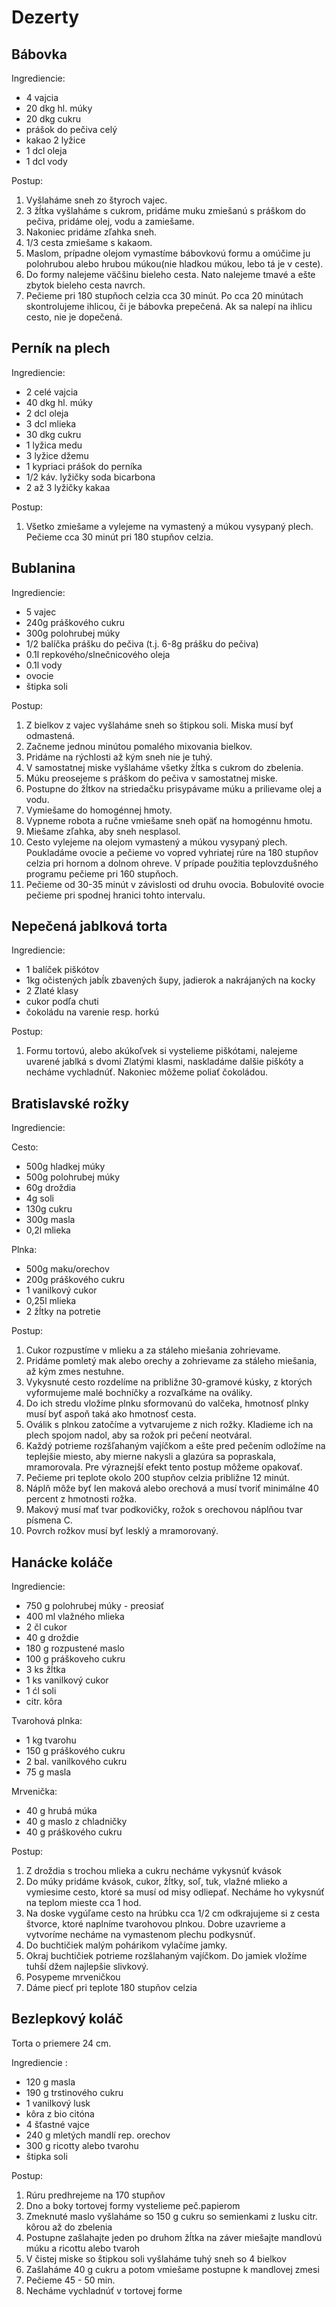 # Dezerty

## Bábovka

Ingrediencie: 

* 4 vajcia
* 20 dkg hl. múky
* 20 dkg cukru
* prášok do pečiva celý 
* kakao 2 lyžice
* 1 dcl oleja
* 1 dcl vody

Postup:

1. Vyšlaháme sneh zo štyroch vajec.
1. 3 žĺtka vyšlaháme s cukrom, pridáme muku zmiešanú s práškom do pečiva, pridáme olej, vodu a zamiešame.
1. Nakoniec pridáme zľahka sneh.
1. 1/3 cesta zmiešame s kakaom.
1. Maslom, prípadne olejom vymastíme bábovkovú formu a omúčime ju polohrubou alebo hrubou múkou(nie hladkou múkou, lebo tá je v ceste).
1. Do formy nalejeme väčšinu bieleho cesta. Nato nalejeme tmavé a ešte zbytok bieleho cesta navrch.
1. Pečieme pri 180 stupňoch celzia cca 30 minút. Po cca 20 minútach skontrolujeme ihlicou, či je bábovka prepečená. Ak sa nalepí na ihlicu cesto, nie je dopečená.

## Perník na plech 

Ingrediencie:

* 2 celé vajcia
* 40 dkg hl. múky
* 2 dcl oleja
* 3 dcl mlieka
* 30 dkg cukru
* 1 lyžica medu
* 3 lyžice džemu
* 1 kypriaci prášok do perníka
* 1/2 káv. lyžičky soda bicarbona
* 2 až 3 lyžičky kakaa

Postup:

1. Všetko zmiešame a vylejeme na vymastený a múkou vysypaný plech. Pečieme cca 30 minút pri 180 stupňov celzia.      

## Bublanina

Ingrediencie:

* 5 vajec
* 240g práškového cukru
* 300g polohrubej múky
* 1/2 balíčka prášku do pečiva (t.j. 6-8g prášku do pečiva)
* 0.1l repkového/slnečnicového oleja
* 0.1l vody
* ovocie
* štipka soli

Postup:

1. Z bielkov z vajec vyšlaháme sneh so štipkou soli. Miska musí byť odmastená.
1. Začneme jednou minútou pomalého mixovania bielkov.
1. Pridáme na rýchlosti až kým sneh nie je tuhý.
1. V samostatnej miske vyšlaháme všetky žĺtka s cukrom do zbelenia.
1. Múku preosejeme s práškom do pečiva v samostatnej miske.
1. Postupne do žĺtkov na striedačku prisypávame múku a prilievame olej a vodu.
1. Vymiešame do homogénnej hmoty.
1. Vypneme robota a ručne vmiešame sneh opäť na homogénnu hmotu.
1. Miešame zľahka, aby sneh nesplasol.
1. Cesto vylejeme na olejom vymastený a múkou vysypaný plech. Poukladáme ovocie a pečieme vo vopred vyhriatej rúre na 180 stupňov celzia pri hornom a dolnom ohreve. V prípade použitia teplovzdušného programu pečieme pri 160 stupňoch.
1. Pečieme od 30-35 minút v závislosti od druhu ovocia. Bobulovité ovocie pečieme pri spodnej hranici tohto intervalu.

## Nepečená jablková torta

Ingrediencie:

* 1 balíček piškótov
* 1kg očistených jabĺk zbavených šupy, jadierok a nakrájaných na kocky
* 2 Zlaté klasy
* cukor podľa chuti
* čokoládu na varenie resp. horkú

Postup:

1. Formu tortovú, alebo akúkoľvek si vystelieme piškótami, nalejeme uvarené jablká s dvomi Zlatými klasmi, naskladáme dalšie piškóty a necháme vychladnúť. Nakoniec môžeme poliať čokoládou. 

## Bratislavské rožky

Ingrediencie:

Cesto:

* 500g hladkej múky
* 500g polohrubej múky
* 60g droždia
* 4g soli
* 130g cukru
* 300g masla
* 0,2l mlieka

Plnka:

* 500g maku/orechov
* 200g práškového cukru
* 1 vanilkový cukor
* 0,25l mlieka
* 2 žĺtky na potretie

Postup:

1. Cukor rozpustíme v mlieku a za stáleho miešania zohrievame.
1. Pridáme pomletý mak alebo orechy a zohrievame za stáleho miešania, až kým zmes nestuhne.
1. Vykysnuté cesto rozdelíme na približne 30-gramové kúsky, z ktorých vyformujeme malé bochníčky a rozvaľkáme na ováliky.
1. Do ich stredu vložíme plnku sformovanú do valčeka, hmotnosť plnky musí byť aspoň taká ako hmotnosť cesta.
1. Oválik s plnkou zatočíme a vytvarujeme z nich rožky. Kladieme ich na plech spojom nadol, aby sa rožok pri pečení neotváral.
1. Každý potrieme rozšľahaným vajíčkom a ešte pred pečením odložíme na teplejšie miesto, aby mierne nakysli a glazúra sa popraskala, mramorovala. Pre výraznejší efekt tento postup môžeme opakovať.
1. Pečieme pri teplote okolo 200 stupňov celzia približne 12 minút.
1. Náplň môže byť len maková alebo orechová a musí tvoriť minimálne 40 percent z hmotnosti rožka.
1. Makový musí mať tvar podkovičky, rožok s orechovou náplňou tvar písmena C.
1. Povrch rožkov musí byť lesklý a mramorovaný.

## Hanácke koláče

Ingrediencie:

* 750 g polohrubej múky - preosiať 
* 400 ml vlažného mlieka
* 2 čl cukor
* 40 g droždie
* 180 g rozpustené maslo
* 100 g práškoveho cukru
* 3 ks žĺtka
* 1 ks vanilkový cukor
* 1 ćl soli
* citr. kôra

Tvarohová plnka:

* 1 kg tvarohu
* 150 g práškového cukru
* 2 bal. vanilkového cukru
* 75 g masla

Mrvenička:

* 40 g hrubá múka
* 40 g maslo z chladničky
* 40 g práškového cukru  

Postup:

1. Z droždia s trochou mlieka a cukru necháme vykysnúť kvások
2. Do múky pridáme kvások, cukor, žĺtky, soľ, tuk, vlažné mlieko a vymiesime cesto, ktoré sa musí od misy odliepať. Necháme ho vykysnúť na teplom mieste cca 1 hod.  
3. Na doske vygúľame cesto na hrúbku cca 1/2 cm odkrajujeme si z cesta štvorce, ktoré naplníme tvarohovou plnkou. Dobre uzavrieme a vytvoríme necháme na vymastenom plechu podkysnúť.
4. Do buchtičiek malým pohárikom vylačíme jamky.
5. Okraj buchtičiek potrieme rozšlahaným vajíčkom. Do jamiek vložíme tuhší džem najlepšie slivkový.
6. Posypeme mrveničkou
7. Dáme piecť pri teplote 180 stupňov celzia 


## Bezlepkový koláč 

Torta o priemere 24 cm.

Ingrediencie :

* 120 g masla
* 190 g trstinového cukru
* 1 vanilkový lusk
* kôra z bio citóna
* 4 šťastné vajce
* 240 g mletých mandlí rep. orechov
* 300 g ricotty alebo tvarohu
* štipka soli

Postup:

1. Rúru predhrejeme na 170 stupňov
2. Dno a boky tortovej formy vystelieme peč.papierom
3. Zmeknuté maslo vyšlaháme so 150 g cukru so semienkami z lusku citr. kôrou až do zbelenia
4. Postupne zašlahajte jeden po druhom žĺtka na záver miešajte mandlovú múku a ricottu alebo tvaroh
5. V čistej miske so štipkou soli vyšlaháme tuhý sneh so 4 bielkov
6. Zašlaháme 40 g cukru a potom vmiešame postupne k mandlovej zmesi
7. Pečieme 45 - 50 min.
8. Necháme vychladnúť v tortovej forme 
